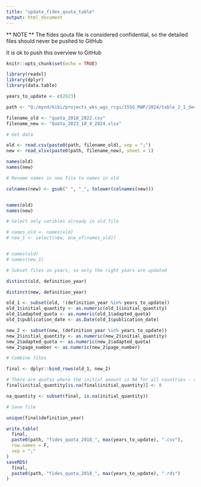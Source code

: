 ```yaml
---
title: "update_fides_qouta_table"
output: html_document
---
```


** NOTE **
The fides qouta file is considered confidential, so the detailed files should never be pushed to GitHub

It is ok to push this overview to GitHub

```r
knitr::opts_chunk$set(echo = TRUE)

library(readxl)
library(dplyr)
library(data.table)

years_to_update <- c(2023)

path <- "Q:/mynd/kibi/projects_wks_wgs_rcgs/ISSG_RWP/2024/table_2_1_development/personal/input/fides/"

filename_old <- "quota_2018_2022.csv"
filename_new <- "Quota_2023_10_4_2024.xlsx"

```

```r

# Get data

old <- read.csv(paste0(path, filename_old), sep = ";")
new <- read_xlsx(paste0(path, filename_new), sheet = 1)

names(old)
names(new)

# Rename names in new file to names in old

colnames(new) <- gsub(" ", "_", tolower(colnames(new)))


names(old)
names(new)

# Select only varibles already in old file

# names_old <- names(old)
# new_1 <- select(new, one_of(names_old))


# names(old)
# names(new_1)

# Subset files on years, so only the right years are updated

distinct(old, definition_year)

distinct(new, definition_year)

old_1 <- subset(old, !(definition_year %in% years_to_update))
old_1$initial_quantity <- as.numeric(old_1$initial_quantity)
old_1$adapted_quota <- as.numeric(old_1$adapted_quota)
old_1$publication_date <- as.Date(old_1$publication_date)

new_2 <- subset(new, (definition_year %in% years_to_update))
new_2$initial_quantity <- as.numeric(new_2$initial_quantity)
new_2$adapted_quota <- as.numeric(new_2$adapted_quota)
new_2$page_number <- as.numeric(new_2$page_number)

# Combine files

final <- dplyr::bind_rows(old_1, new_2)

# There are quotas where the initial amount is NA for all countries - replaced by 0
final$initial_quantity[is.na(final$initial_quantity)] <- 0

na_quantity <- subset(final, is.na(initial_quantity))

# Save file

unique(final$definition_year)

write.table(
  final,
  paste0(path, "fides_quota_2018_", max(years_to_update), ".csv"),
  row.names = F,
  sep = ";"
)
saveRDS(
  final,
  paste0(path, "fides_quota_2018_", max(years_to_update), ".rds")
)

```

